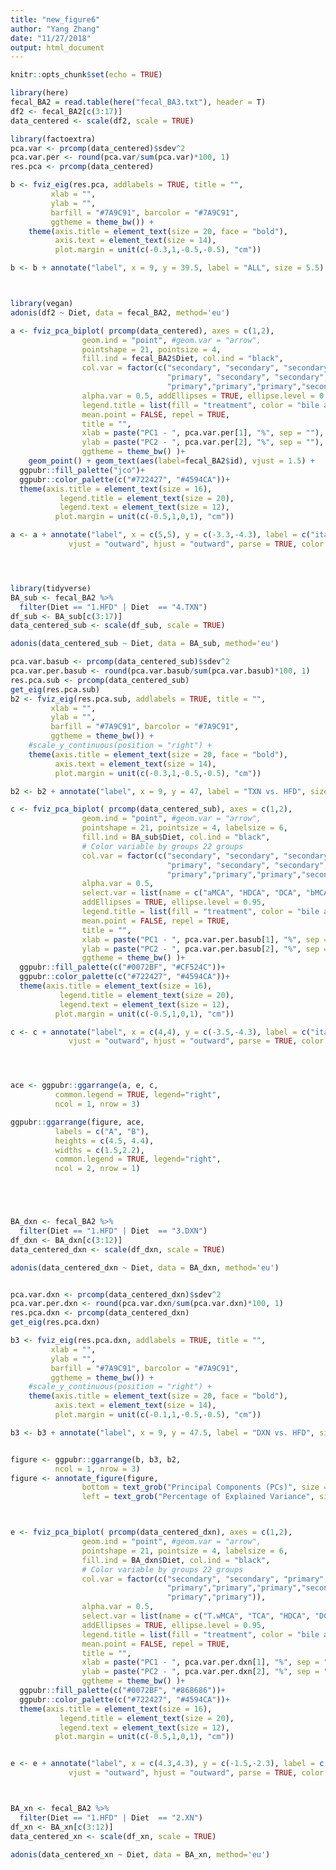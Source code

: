 ```yaml
---
title: "new_figure6"
author: "Yang Zhang"
date: "11/27/2018"
output: html_document
---
```


```r
knitr::opts_chunk$set(echo = TRUE)
```

```r
library(here)
fecal_BA2 = read.table(here("fecal_BA3.txt"), header = T)
df2 <- fecal_BA2[c(3:17)]
data_centered <- scale(df2, scale = TRUE)

library(factoextra)
pca.var <- prcomp(data_centered)$sdev^2
pca.var.per <- round(pca.var/sum(pca.var)*100, 1)
res.pca <- prcomp(data_centered)

b <- fviz_eig(res.pca, addlabels = TRUE, title = "", 
         xlab = "",
         ylab = "",
         barfill = "#7A9C91", barcolor = "#7A9C91",
         ggtheme = theme_bw()) +
    theme(axis.title = element_text(size = 20, face = "bold"),
          axis.text = element_text(size = 14),
          plot.margin = unit(c(-0.3,1,-0.5,-0.5), "cm"))

b <- b + annotate("label", x = 9, y = 39.5, label = "ALL", size = 5.5)



library(vegan)
adonis(df2 ~ Diet, data = fecal_BA2, method='eu')

a <- fviz_pca_biplot( prcomp(data_centered), axes = c(1,2),
                geom.ind = "point", #geom.var = "arrow",
                pointshape = 21, pointsize = 4,
                fill.ind = fecal_BA2$Diet, col.ind = "black",
                col.var = factor(c("secondary", "secondary", "secondary", "primary", "primary",
                                   "primary", "secondary", "secondary", "primary", "secondary",
                                   "primary","primary","primary","secondary","primary")),
                alpha.var = 0.5, addEllipses = TRUE, ellipse.level = 0.95,
                legend.title = list(fill = "treatment", color = "bile acid"),
                mean.point = FALSE, repel = TRUE,   
                title = "", 
                xlab = paste("PC1 - ", pca.var.per[1], "%", sep = ""),
                ylab = paste("PC2 - ", pca.var.per[2], "%", sep = ""),
                ggtheme = theme_bw() )+
    geom_point() + geom_text(aes(label=fecal_BA2$id), vjust = 1.5) +
  ggpubr::fill_palette("jco")+    
  ggpubr::color_palette(c("#722427", "#4594CA"))+
  theme(axis.title = element_text(size = 16),
           legend.title = element_text(size = 20),
           legend.text = element_text(size = 12),
          plot.margin = unit(c(-0.5,1,0,1), "cm"))

a <- a + annotate("label", x = c(5,5), y = c(-3.3,-4.3), label = c("italic(R)^2 == 0.25", "italic(p) == 0.001"), 
             vjust = "outward", hjust = "outward", parse = TRUE, color = c("darkblue", "red"), size = NA) 




library(tidyverse)
BA_sub <- fecal_BA2 %>%
  filter(Diet == "1.HFD" | Diet  == "4.TXN")
df_sub <- BA_sub[c(3:17)]
data_centered_sub <- scale(df_sub, scale = TRUE)

adonis(data_centered_sub ~ Diet, data = BA_sub, method='eu')

pca.var.basub <- prcomp(data_centered_sub)$sdev^2
pca.var.per.basub <- round(pca.var.basub/sum(pca.var.basub)*100, 1)
res.pca.sub <- prcomp(data_centered_sub)
get_eig(res.pca.sub)
b2 <- fviz_eig(res.pca.sub, addlabels = TRUE, title = "", 
         xlab = "",
         ylab = "",
         barfill = "#7A9C91", barcolor = "#7A9C91",
         ggtheme = theme_bw()) +
    #scale_y_continuous(position = "right") +
    theme(axis.title = element_text(size = 20, face = "bold"),
          axis.text = element_text(size = 14),
          plot.margin = unit(c(-0.3,1,-0.5,-0.5), "cm"))

b2 <- b2 + annotate("label", x = 9, y = 47, label = "TXN vs. HFD", size = 5.5)

c <- fviz_pca_biplot( prcomp(data_centered_sub), axes = c(1,2),
                geom.ind = "point", #geom.var = "arrow",
                pointshape = 21, pointsize = 4, labelsize = 6,
                fill.ind = BA_sub$Diet, col.ind = "black",
                # Color variable by groups 22 groups
                col.var = factor(c("secondary", "secondary", "secondary", "primary", "primary",
                                   "primary", "secondary", "secondary", "primary", "secondary",
                                   "primary","primary","primary","secondary","primary")),
                alpha.var = 0.5, 
                select.var = list(name = c("aMCA", "HDCA", "DCA", "bMCA", "DCA.iso", "TDCA.iso2", "TDCA.iso", "CA", "TUDCA", "TCA.iso", "TDCA", "T.bmCA", "T.amCA", "TCA")), 
                addEllipses = TRUE, ellipse.level = 0.95,
                legend.title = list(fill = "treatment", color = "bile acid"),
                mean.point = FALSE, repel = TRUE,   
                title = "", 
                xlab = paste("PC1 - ", pca.var.per.basub[1], "%", sep = ""),
                ylab = paste("PC2 - ", pca.var.per.basub[2], "%", sep = ""),
                ggtheme = theme_bw() )+
  ggpubr::fill_palette(c("#0072BF", "#CF524C"))+    
  ggpubr::color_palette(c("#722427", "#4594CA"))+
  theme(axis.title = element_text(size = 16),
           legend.title = element_text(size = 20),
           legend.text = element_text(size = 12),
          plot.margin = unit(c(-0.5,1,0,1), "cm"))

c <- c + annotate("label", x = c(4,4), y = c(-3.5,-4.3), label = c("italic(R)^2 == 0.23", "italic(p) == 0.001"), 
             vjust = "outward", hjust = "outward", parse = TRUE, color = c("darkblue", "red"), size = NA) 




ace <- ggpubr::ggarrange(a, e, c,
          common.legend = TRUE, legend="right",
          ncol = 1, nrow = 3)

ggpubr::ggarrange(figure, ace, 
          labels = c("A", "B"),
          heights = c(4.5, 4.4),
          widths = c(1.5,2.2),
          common.legend = TRUE, legend="right",
          ncol = 2, nrow = 1)





BA_dxn <- fecal_BA2 %>%
  filter(Diet == "1.HFD" | Diet  == "3.DXN")
df_dxn <- BA_dxn[c(3:12)]
data_centered_dxn <- scale(df_dxn, scale = TRUE)

adonis(data_centered_dxn ~ Diet, data = BA_dxn, method='eu')


pca.var.dxn <- prcomp(data_centered_dxn)$sdev^2
pca.var.per.dxn <- round(pca.var.dxn/sum(pca.var.dxn)*100, 1)
res.pca.dxn <- prcomp(data_centered_dxn)
get_eig(res.pca.dxn)

b3 <- fviz_eig(res.pca.dxn, addlabels = TRUE, title = "", 
         xlab = "",
         ylab = "",
         barfill = "#7A9C91", barcolor = "#7A9C91",
         ggtheme = theme_bw()) +
    #scale_y_continuous(position = "right") +
    theme(axis.title = element_text(size = 20, face = "bold"),
          axis.text = element_text(size = 14),
          plot.margin = unit(c(-0.1,1,-0.5,-0.5), "cm"))

b3 <- b3 + annotate("label", x = 9, y = 47.5, label = "DXN vs. HFD", size = 5.5)


figure <- ggpubr::ggarrange(b, b3, b2,
          ncol = 1, nrow = 3)
figure <- annotate_figure(figure,
                bottom = text_grob("Principal Components (PCs)", size = 20),
                left = text_grob("Percentage of Explained Variance", size = 20, rot = 90))



e <- fviz_pca_biplot( prcomp(data_centered_dxn), axes = c(1,2),
                geom.ind = "point", #geom.var = "arrow",
                pointshape = 21, pointsize = 4, labelsize = 6,
                fill.ind = BA_dxn$Diet, col.ind = "black",
                # Color variable by groups 22 groups
                col.var = factor(c("secondary", "secondary", "primary", "secondary",
                                   "primary","primary","primary","secondary",
                                   "primary","primary")),
                alpha.var = 0.5, 
                select.var = list(name = c("T.wMCA", "TCA", "HDCA", "DCA", "T.bMCA")), 
                addEllipses = TRUE, ellipse.level = 0.95,
                legend.title = list(fill = "treatment", color = "bile acid"),
                mean.point = FALSE, repel = TRUE,   
                title = "", 
                xlab = paste("PC1 - ", pca.var.per.dxn[1], "%", sep = ""),
                ylab = paste("PC2 - ", pca.var.per.dxn[2], "%", sep = ""),
                ggtheme = theme_bw() )+
  ggpubr::fill_palette(c("#0072BF", "#868686"))+    
  ggpubr::color_palette(c("#722427", "#4594CA"))+
  theme(axis.title = element_text(size = 16),
           legend.title = element_text(size = 20),
           legend.text = element_text(size = 12),
          plot.margin = unit(c(-0.5,1,0,1), "cm"))


e <- e + annotate("label", x = c(4.3,4.3), y = c(-1.5,-2.3), label = c("italic(R)^2 == 0.20", "italic(p) == 0.001"), 
             vjust = "outward", hjust = "outward", parse = TRUE, color = c("darkblue", "red"), size = NA) 



BA_xn <- fecal_BA2 %>%
  filter(Diet == "1.HFD" | Diet  == "2.XN")
df_xn <- BA_xn[c(3:12)]
data_centered_xn <- scale(df_xn, scale = TRUE)

adonis(data_centered_xn ~ Diet, data = BA_xn, method='eu')
```
